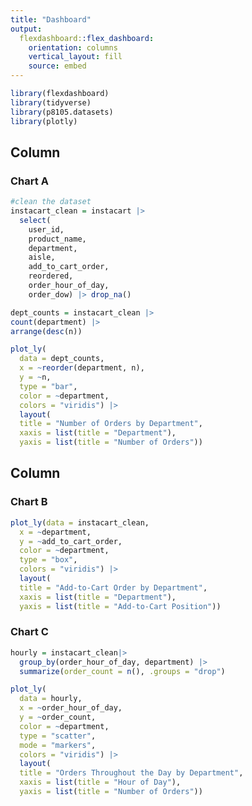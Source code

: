 ```yaml
---
title: "Dashboard"
output: 
  flexdashboard::flex_dashboard:
    orientation: columns
    vertical_layout: fill
    source: embed
---
```


```r
library(flexdashboard)
library(tidyverse)
library(p8105.datasets)
library(plotly)
```

Column {data-width=650}
-----------------------------------------------------------------------

### Chart A

```r
#clean the dataset
instacart_clean = instacart |> 
  select(
    user_id,
    product_name,
    department,
    aisle,
    add_to_cart_order,
    reordered,
    order_hour_of_day,
    order_dow) |> drop_na()

dept_counts = instacart_clean |>
count(department) |>
arrange(desc(n))

plot_ly(
  data = dept_counts,
  x = ~reorder(department, n),
  y = ~n,
  type = "bar",
  color = ~department,
  colors = "viridis") |>
  layout(
  title = "Number of Orders by Department",
  xaxis = list(title = "Department"),
  yaxis = list(title = "Number of Orders"))
```


Column {data-width=350}
-----------------------------------------------------------------------

### Chart B

```r
plot_ly(data = instacart_clean,
  x = ~department,
  y = ~add_to_cart_order,
  color = ~department,
  type = "box",
  colors = "viridis") |>
  layout(
  title = "Add-to-Cart Order by Department",
  xaxis = list(title = "Department"),
  yaxis = list(title = "Add-to-Cart Position"))
```

### Chart C

```r
hourly = instacart_clean|>
  group_by(order_hour_of_day, department) |>
  summarize(order_count = n(), .groups = "drop")

plot_ly(
  data = hourly,
  x = ~order_hour_of_day,
  y = ~order_count,
  color = ~department,
  type = "scatter",
  mode = "markers",
  colors = "viridis") |>
  layout(
  title = "Orders Throughout the Day by Department",
  xaxis = list(title = "Hour of Day"),
  yaxis = list(title = "Number of Orders"))
```


